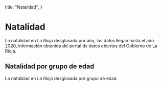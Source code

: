 
  title: "Natalidad",
}

# Natalidad

La natalidad en La Rioja desglosada por año, los datos llegan hasta el año 2020, información obtenida del portal de datos abiertos del Gobierno de La Rioja.

<BirthsPerYear originUrl="https://web.larioja.org/dato-abierto/datoabierto?n=opd-53" />

## Natalidad por grupo de edad

La natalidad en La Rioja desglosada por grupo de edad.

<ParentingPerAgeGroup originUrl="https://web.larioja.org/dato-abierto/datoabierto?n=opd-53" />
